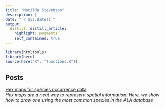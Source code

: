 ```yaml
---
title: "Matilda Stevenson"
description: |
date: "`r Sys.Date()`"
output: 
  distill::distill_article:
    highlight: pygments
    self_contained: true
---
```

```r
library(htmltools)
library(here)
source(here("R", "functions.R"))
```
<h2>Posts</h2>

<a href='https://labs.ala.org.au/posts/2021-04-14_hex-maps-for-species-occurrence-data/'>Hex maps for species occurrence data</a><br><em>Hex maps are a neat way to represent spatial information. Here, we show how to draw one using the most common species in the ALA database</em><br><br>
